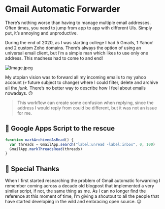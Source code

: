 # Gmail Automatic Forwarder

There’s nothing worse than having to manage multiple email addresses. Often times, you need to jump from app to app with different UIs. Simply put, it’s annoying and unproductive.

During the end of 2020, as I was starting college I had 5 Gmails, 1 Yahoo! and 2 custom Zoho domains. There’s always the option of using an universal email client, but I’m a simple man which likes to use only one address. This madness had to come to and end!

![Image.jpeg](https://res.craft.do/user/full/b9042d48-ec46-47df-acb3-6bd9445a5207/doc/A0A91B37-E1A2-4CD2-A6EC-24589B1DEAC2/B6D7D4D3-5843-4362-A416-E171637797FC_2/Image.jpeg)

My utopian vision was to forward all my incoming emails to my yahoo account (💀 future subject to change) where I could filter, delete and archive all the _junk_. There’s no better way to describe how I feel about emails nowadays. 😕

> This workflow can create some confusion when replying, since the address I would reply from could be different, but it was not an issue for me.

## 💫 Google Apps Script to the rescue

```javascript
function markArchivedAsRead() {
  var threads = GmailApp.search("label:unread -label:inbox", 0, 100)
  GmailApp.markThreadsRead(threads)
}
```

## 👏 Special Thanks

When I first started researching the problem of Gmail automatic forwarding I remember coming across a decade old blogpost that implemented a very similar script, if not, the same thing as me. As I can no longer find the reference at this moment of time, I’m giving a shoutout to all the people that have started developing in the wild and embracing open source. 😉
